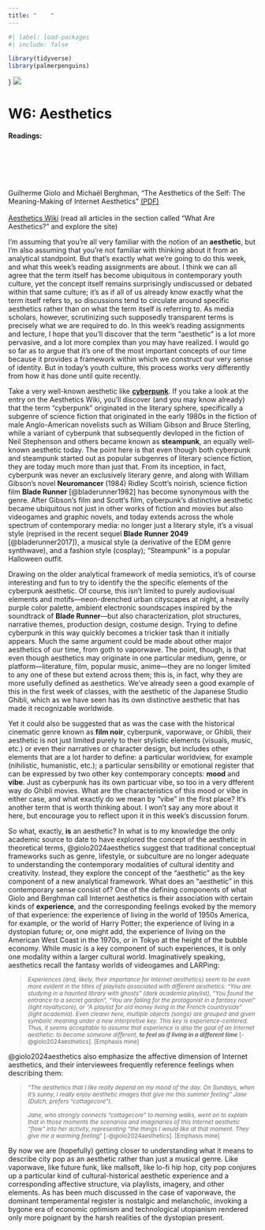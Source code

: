 ```yaml
---
title: "    "
---
```


```r
#| label: load-packages
#| include: false

library(tidyverse)
library(palmerpenguins)
```

::: {.column-screen}
}
![](img/rgthree.png)

:::

# W6: Aesthetics

::: {.column-margin}

**Readings:**

<br><br><br><br><br>Guilherme Giolo and Michaël Berghman, "The Aesthetics of the Self: The Meaning-Making of Internet Aesthetics" [(PDF)](pdf/giolo-berghman-aesthetics.pdf)<br><br>
[Aesthetics Wiki](https://aesthetics.fandom.com/wiki/Aesthetics_Wiki) (read all articles in the section called "What Are Aesthetics?" and explore the site)

:::

I'm assuming that you're all very familiar with the notion of an **aesthetic**, but I'm also assuming that you're not familiar with thinking about it from an analytical standpoint. But that's exactly what we're going to do this week, and what this week's reading assignments are about. I think we can all agree that the term itself has become ubiquitous in contemporary youth culture, yet the concept itself remains surprisingly undiscussed or debated within that same culture; it's as if all of us already know exactly what the term itself refers to, so discussions tend to circulate around specific aesthetics rather than on what the term itself is referring to. As media scholars, however, scrutinizing such supposedly transparent terms is precisely what we are required to do. In this week's reading assignments and lecture, I hope that you'll discover that the term "aesthetic" is a lot more pervasive, and a lot more complex than you may have realized. I would go so far as to argue that it's one of the most important concepts of our time because it provides a framework within which we construct our very sense of identity. But in today's youth culture, this process works very differently from how it has done until quite recently.

Take a very well-known aesthetic like [**cyberpunk**](https://aesthetics.fandom.com/wiki/Cyberpunk). If you take a look at the entry on the Aesthetics Wiki, you'll discover (and you may know already) that the term "cyberpunk" originated in the literary sphere, specifically a subgenre of science fiction  that originated in the early 1980s in the fiction of male Anglo-American  novelists such as William Gibson and Bruce Sterling, while a variant of cyberpunk that subsequently devloped in the fiction of Neil Stephenson and others became known as **steampunk**, an equally well-known aesthetic today. The point here is that even though both cyberpunk and steampunk started out as popular subgenres of literary science fiction, they are today much more than just that. From its inception, in fact, cyberpunk was never an exclusively literary genre, and along with William Gibson's novel **Neuromancer** (1984) Ridley Scott's noirish, science fiction film **Blade Runner** [@bladerunner1982] has become synonymous with the genre. After Gibson's film and Scott's film, cyberpunk's distinctive aesthetic became ubiquitous not just in other works of fiction and movies but also videogames and graphic novels, and today extends across the whole spectrum of contemporary media: no longer just a literary style, it's a visual style (reprised in the recent sequel **Blade Runner 2049** [@bladerunner2017]), a musical style (a derivative of the EDM genre synthwave), and a fashion style (cosplay); "Steampunk" is a popular Halloween outfit. 

Drawing on the older analytical framework of media semiotics, it's of course  interesting and fun to try to identify the the specific elements of the cyberpunk aesthetic. Of course, this isn't limited to purely audiovisual elements and motifs---neon-drenched urban cityscapes at night, a heavily purple color palette, ambient electronic soundscapes inspired by the soundtrack of **Blade Runner**---but also characterization, plot structures, narrative themes, production design, costume design. Trying to define cyberpunk in this way quickly becomes a trickier task than it initially appears. Much the same argument could be made about other major aesthetics of our time, from goth to vaporwave. The point, though, is that even though aesthetics may originate in one particular medium, genre, or platform---literature, film, popular music, anime---they are no longer limited to any one of these but extend across them; this is, in fact, why they are more usefully defined as aesthetics. We've already seen a good example of this in the first week of classes, with the aesthetic of the Japanese Studio Ghibli, which as we have seen has its own distinctive aesthetic that has made it recognizable worldwide.

Yet it could also be suggested that as was the case with the historical cinematic genre known as **film noir**, cyberpunk, vaporwave, or Ghibli, their aesthetic is not just limited purely to their stylistic elements (visuals, music, etc.) or even their narratives or character design, but includes other elements that are a lot harder to define: a particular worldview, for example (nihilistic, humanistic, etc.); a particular sensibility or emotional register that can be expressed by two other key contemporary concepts: **mood** and **vibe**. Just as cyberpunk has its own particuar vibe, so too in a very dfferent way do Ghibli movies. What are the characteristics of this mood or vibe in either case, and what exactly do we mean by "vibe" in the first place? It's another term that is worth thinking about. I won't say any more about it here, but encourage you to reflect upon it in this week's discussion forum.

So what, exactly, **is** an aesthetic? In what is to my knowledge the only academic source to date to have explored the concept of the aesthetic in theoretical terms, @giolo2024aesthetics suggest that traditional conceptual frameworks such as genre, lifestyle, or subculture are no longer adequate to understanding the contemporary modalities of cultural identity and creativity. Instead, they explore the concept of the "aesthetic" as the key component of a new analytical framework. What does an "aesthetic" in this contemporary sense consist of? One of the defining components of what Giolo and Berghman call Internet aesthetics is their association with certain kinds of **experience**, and the corresponding feelings evoked by the memory of that experience: the experience of living in the world of 1950s America, for example, or the world of Harry Potter; the experience of living in a dystopian future; or, one might add, the experience of living on the American West Coast in the 1970s, or in Tokyo at the height of the bubble economy. While music is a key component of such experiences, it is only one modality within a larger cultural world. Imaginatively speaking, aesthetics recall the fantasy worlds of videogames and LARPing:

><small>*Experiences (and, likely, their importance for Internet aesthetics) seem to be even more evident in the titles of playlists associated with different aesthetics: "You are studying in a haunted library with ghosts" (dark academia playlist), "You found the entrance to a secret garden", "You are falling for the protagonist in a fantasy novel" (light royaltycore), or "A playlist for old money living in the French countryside" (light academia). Even clearer here, multiple objects (songs) are grouped and given symbolic meaning under a new interpretive key. This key is experience-centered. Thus, it seems acceptable to assume that experience is also the goal of an Internet aesthetic: to become someone different, **to feel as if living in a different time*** [-@giolo2024aesthetics]. \[Emphasis mine\]</small>

@giolo2024aesthetics also emphasize the affective dimension of Internet aesthetics, and their interviewees frequently reference feelings when describing them:

><small>*"The aesthetics that I like really depend on my mood of the day. On Sundays, when it's sunny, I really enjoy aesthetic images that *give me this summer feeling*" Jane (Dutch, prefers "cottagecore").*</small>
>
><small>*Jane, who strongly connects "cottagecore" to morning walks, went on to explain that in those moments the scenarios and imaginaries of this Internet aesthetic "flow" into her activity, representing "the things I would like at that moment. They give me a warming feeling*" [-@giolo2024aesthetics]. \[Emphasis mine\]</small>

By now we are (hopefully) getting closer to understanding what it means to describe city pop as an aesthetic rather than just a musical genre. Like vaporwave, like future funk, like mallsoft, like lo-fi hip hop, city pop conjures up a particular kind of cultural-historical aesthetic experience and a corresponding affective structure, via playlists, imagery, and other elements. As has been much discussed in the case of vaporwave, the dominant  temperamental register is nostalgic and melancholic, invoking a bygone era of economic optimism and technological utopianism rendered only more poignant by the harsh realities of the dystopian present.
